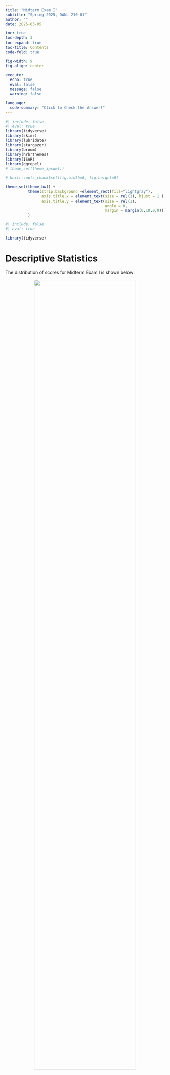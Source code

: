 ```yaml
---
title: "Midterm Exam I"
subtitle: "Spring 2025, DANL 210-01"
author: ""
date: 2025-03-05

toc: true
toc-depth: 3
toc-expand: true
toc-title: Contents
code-fold: true

fig-width: 9
fig-align: center

execute:
  echo: true
  eval: false
  message: false
  warning: false

language: 
  code-summary: "Click to Check the Answer!"
---
```

```r
#| include: false
#| eval: true
library(tidyverse)
library(skimr)
library(lubridate)
library(stargazer)
library(broom)
library(hrbrthemes)
library(ISAR)
library(ggrepel)
# theme_set(theme_ipsum())

# knitr::opts_chunk$set(fig.width=6, fig.height=6)  

theme_set(theme_bw() +
          theme(strip.background =element_rect(fill="lightgray"),
                axis.title.x = element_text(size = rel(1), hjust = 1 ),
                axis.title.y = element_text(size = rel(1), 
                                            angle = 0,
                                            margin = margin(0,10,0,0)))
          )

```

<!-- \begin{center}\large\bfseries -->
<!-- \textsf{Spring 2025, SUNY Geneseo, DANL 210-01} -->
<!-- \vspace*{-.5cm} -->
<!-- \end{center} -->

<!-- \begin{center}\huge\bfseries -->
<!-- \textsf{Midterm Exam I} -->
<!-- \vspace*{-.5cm} -->
<!-- \end{center} -->

<!-- \begin{center}\large\bfseries -->
<!-- \textsf{Make-up Version} -->
<!-- \end{center} -->

<!-- \begin{center}\large -->
<!-- {March 5, 2025} -->
<!-- \end{center} -->


<!-- # Honor Pledges -->

<!-- I solemnly swear that I will not cheat or engage in any form of academic dishonesty during this exam.  -->

<!-- I will not communicate with other students or use unauthorized materials.  -->

<!-- I will uphold the integrity of this exam and demonstrate my own knowledge and abilities. -->

<!-- By taking this pledge, I acknowledge that academic dishonesty undermines the academic process and is a violation of the trust placed in me as a student.  -->

<!-- I accept the consequences of any violation of this promise. -->

<!-- - Student's Name:  -->
<!-- - Student's Signature:  -->

<!-- <br><br> -->

```r
#| include: false
#| eval: true

library(tidyverse)
```



# Descriptive Statistics


The distribution of scores for Midterm Exam I is shown below:

<div style="text-align: center; width: 100%; margin: auto;">
  <img src="https://bcdanl.github.io/lec_figs/danl-210-s25-exam-1-dist.png" style="width: 80%; margin-bottom: -20px;">
  <p style="font-weight: bold;"></p>
</div>



The distribution of scores for Section 1 in Midterm Exam I is shown below:

<div style="text-align: center; width: 100%; margin: auto;">
  <img src="https://bcdanl.github.io/lec_figs/danl-210-s25-exam-1-dist-py.png" style="width: 80%; margin-bottom: -20px;">
  <p style="font-weight: bold;"></p>
</div>



The distribution of scores for Section 2 in Midterm Exam I is shown below:

<div style="text-align: center; width: 100%; margin: auto;">
  <img src="https://bcdanl.github.io/lec_figs/danl-210-s25-exam-1-dist-pandas.png" style="width: 80%; margin-bottom: -20px;">
  <p style="font-weight: bold;"></p>
</div>

<br>

The following provides the descriptive statistics for each part of the Midterm Exam I:

```r
#| echo: false
#| eval: true
sum <- readr::read_csv("https://bcdanl.github.io/data/spring-2025-danl-210-exam1-stat.csv")
DT::datatable(sum, options = list(pageLength = nrow(sum)), rownames = FALSE)
```

<br>


# Section 1. Python Basics - Multiple Choice Questions (Questions 1-6)


## Question 1
What is the output of the following code?

```python
#| eval: false
#| code-fold: false
name_lst = ['Alice', 'David', 'Ethan']
print(name_lst[-1][1])
```


**A.** `a`

**B.** `v`

**C.** `t`

**D.** `h`

**E.** `d`


```python
#| eval: false
#| message: false
#| warning: false

C
```


<br><br>




## Question 2
How many times will the following loop execute the `print()` statement?

```python
#| eval: false
#| code-fold: false
a = 2

while True:
  if a == 6:
    print("Number", a, "reached")
    break
  elif a < 6:
    a += 2
    print("Adding 2... Reached", a)
  else:
    a = a - 1
    print("Subtracting 1... Reached", a)
```

**A.** 1

**B.** 2

**C.** 3

**D.** 4

**E.** 5

```python
#| eval: false
#| message: false
#| warning: false

C
```




<br><br>

## Question 3
What is the output of the following code?

```python
#| eval: false
#| code-fold: false
numbers = [2, 3, 4, 11, 5]
i = 0
total = 0

while i < len (numbers) :
  if numbers[i] == 11:
    break
  else:
    total += numbers[i]
    i = i + 1
    
print (total)
```


**A.** `0`

**B.** `8`

**C.** `9`

**D.** `10`

**E.** `11`



```python
#| eval: false
#| message: false
#| warning: false

C
```


<br><br>

## Question 4
What is the output of the following code?

```python
#| eval: false
#| code-fold: false
data = {"x": 10, "y": 20, "z": 30}
keys = ["y", "a", "x", "z"]
result = 10

for key in keys:
    try:
        if key == "x":
            result = result - data[key] * 2
            break
        elif key == "z":
            result = result + data[key] 
        else:
            result = result - data[key] 
    except KeyError:
        result = result + 10

print(result)
```


**A.** `0`

**B.** `10`

**C.** `-10`

**D.** `20`

**E.** `-20`




```python
#| eval: false
#| message: false
#| warning: false

E
```


<br><br>

## Question 5
What is the output of the following code?

```python
#| eval: false
#| code-fold: false
result = []
for i in range(5):
    if i == 2:
        continue
    elif i == 4:
        pass
    result.append(i)

print(result)
```

**A.** `[0, 1, 3, 4]`

**B.** `[0, 1, 2, 3, 4]`

**C.** `[0, 1, 3]`

**D.** `[0, 1, 3, 4, 5]`

**E.** `Error`


```python
#| eval: false
#| message: false
#| warning: false

A
```

<br><br>

## Question 6
```python
#| eval: false
#| code-fold: false
result = []
for i in range(0, 5):
  if i ** 2 < 10:
    result.append(i * 2)
```

Which of the following list comprehensions produces the same output as the above code?

**A.**
```python
#| eval: false
#| code-fold: false

result = [i * 2 for i in range(5) if i * i < 9]
```

**B.**
```python
#| eval: false
#| code-fold: false
result = [i * 2 for i in range(5) if i in [0, 1, 2, 3, 4]]
```

**C.** 
```python
#| eval: false
#| code-fold: false
result = [i * 2 for i in range(5) if i ** 2 != 32]
```

**D.** 
```python
#| eval: false
#| code-fold: false
result = [i * 2 for i in range(5) if i ** 2 < 10]
```

**E.** 
```python
#| eval: false
#| code-fold: false
result = [i * 2 for i in range(5) if i ** 2 <= 8]
```




```python
#| eval: false
#| message: false
#| warning: false

D
```

<br><br>



# Section 2. Pandas Basics – Coding Questions (Questions 7-17)

```python
#| eval: true
#| code-fold: false
#| message: false
#| warning: false
import pandas as pd
import numpy as np
```


```python
#| eval: true
#| echo: false
#| message: false
#| warning: false

categories = pd.read_csv('https://bcdanl.github.io/data/gourmet-Categories.csv')
customers = pd.read_csv('https://bcdanl.github.io/data/gourmet-Customers2.csv')
orders = pd.read_csv('https://bcdanl.github.io/data/gourmet-Orders2.csv')
order_details = pd.read_csv('https://bcdanl.github.io/data/gourmet-OrderDetails2.csv')
products = pd.read_csv('https://bcdanl.github.io/data/gourmet-Products2.csv')

```

```r
#| eval: true
#| echo: false
#| message: false
#| warning: false

categories <- read_csv('https://bcdanl.github.io/data/gourmet-Categories.csv')
customers <- read_csv('https://bcdanl.github.io/data/gourmet-Customers2.csv')
orders <- read_csv('https://bcdanl.github.io/data/gourmet-Orders2.csv')
order_details <- read_csv('https://bcdanl.github.io/data/gourmet-OrderDetails2.csv')
products <- read_csv('https://bcdanl.github.io/data/gourmet-Products2.csv')

```


<!-- $\vspace{.1cm}$ -->

For this Section, use the above Python libraries and the following four DataFrames from **Global Gourmet Selections**, which represent the company's operations:

1. `customers`– Contains customer-related information, including unique customer IDs, names, and contact details.
2. `orders`– Provides an overview of order details, including relevant transaction information.
3. `order_details`– Records individual order line items by linking each product to a specific order.
4. `products`– Stores product-related details, such as product IDs, names, and pricing.

<!-- $\vspace{.1cm}$ -->

```r
#| eval: true
#| echo: false
#| out.width: "80%"
#| fig-align: center
knitr::include_graphics("https://bcdanl.github.io/lec_figs/dsc4all-fig5-1.png")
```

Additionally, the `categories` DataFrame offers metadata on product categories, including unique identifiers, names, and descriptions.

<br><br>

### DataFrames

```python
#| eval: true
#| echo: true
#| code-fold: false
#| message: false
#| warning: false

categories = pd.read_csv('https://bcdanl.github.io/data/gourmet-Categories.csv')
customers = pd.read_csv('https://bcdanl.github.io/data/gourmet-Customers2.csv')
orders = pd.read_csv('https://bcdanl.github.io/data/gourmet-Orders2.csv')
order_details = pd.read_csv('https://bcdanl.github.io/data/gourmet-OrderDetails2.csv')
products = pd.read_csv('https://bcdanl.github.io/data/gourmet-Products2.csv')
```

#### 0. `categories` DataFrame (containing 8 observations)

```r
#| echo: false
#| eval: true
#| message: false
#| warning: false

categories <- read_csv('https://bcdanl.github.io/data/gourmet-Categories.csv')

knitr::kable(categories)
```

- `CategoryID` (`int64`):
Unique identifier for each product category in the `categories` DataFrame.
- `CategoryName` (`object`):
The name of the category.
- `Description` (`object`):
A textual description providing details about the category.

<!-- $\vspace{1cm}$ -->

<br><br>


#### 1. `customers` DataFrame with its first 15 observations

```r
#| echo: false
#| eval: true
#| message: false
#| warning: false

customers <- read_csv('https://bcdanl.github.io/data/gourmet-Customers2.csv')

knitr::kable(customers |> head(15))
```

- `CustID` (`int64`):
Unique identifier for each customer in the `customers` DataFrame.
- `CustName` (`object`):
The name of the customer’s company.
- `ContactName` (`object`):
The name of the primary contact person at the company.
- `City` (`object`):
The city where the customer is located.
- `PostalCode` (`object`):
The postal or ZIP code of the customer’s address.
- `Country` (`object`):
The country of the customer.


<!-- $\vspace{1cm}$ -->

<br><br>

#### 2. `orders` DataFrame with its first 15 observations

```r
#| echo: false
#| eval: true
#| message: false
#| warning: false

orders <- read_csv('https://bcdanl.github.io/data/gourmet-Orders2.csv')

knitr::kable(orders |> head(15))
```

- `OrderID` (`int64`):
Unique identifier for each order in the `orders` DataFrame.
- `CustID` (`int64`):
Identifier linking to the customer who placed the order in the `customers` DataFrame.
- `EmployeeID` (`int64`):
Identifier for the employee handling the order.
- `OrderDate` (`object`):
The date when the order was placed.

<!-- $\vspace{1cm}$ -->

<br><br>

#### 3. `order_details` DataFrame with its first 15 observations

```r
#| echo: false
#| eval: true
#| message: false
#| warning: false

order_details <- read_csv('https://bcdanl.github.io/data/gourmet-OrderDetails2.csv')

knitr::kable(order_details |> head(15))
```
- `OrderDetail_ID` (`int64`):
Unique identifier for each record in the `order_details` DataFrame.
- `OrderID` (`int64`):
Identifier linking each record to a specific order in the `orders` DataFrame.
- `ProductID` (`int64`):
Identifier linking the record to a product in the `products` DataFrame.
- `Quantity` (`int64`):
The number of units ordered.

<!-- $\vspace{1cm}$ -->

<br><br>

#### 4. `products` DataFrame with its first 15 observations

```r
#| echo: false
#| eval: true
#| message: false
#| warning: false

products <- read_csv('https://bcdanl.github.io/data/gourmet-Products2.csv')

knitr::kable(products |> head(15))
```

- `ProductID` (`int64`):
Unique identifier for each product in the `products` DataFrame.
- `ProductName` (`object`):
The name of the product.
- `CategoryID` (`int64`):
Identifier linking the product to a category in the `categories` DataFrame.
- `Unit` (`object`):
The packaging or standard unit in which the product is sold
- `Price` (`float`):
The cost of a single unit of the product (in USD)



<br><br>



## Question 7

- Write a three-line code snippet to display the following summaries of the `orders` DataFrame:
```python
#| eval: true
#| echo: false
#| code-fold: false
#| message: false
#| warning: false

orders.info()
orders['OrderDate'] = orders['OrderDate'].astype('datetime64[ns]')
orders.info()
```


```python
#| eval: false
#| message: false
#| warning: false

orders.info()
orders['OrderDate'] = orders['OrderDate'].astype('datetime64[ns]')
orders.info()
```

<br><br>


## Question 8

Write a code snippet to produce the following output of descriptive statistics:

```python
#| eval: true
#| echo: false
#| message: false
#| warning: false

products[['ProductName', 'Price']].describe(include="all")
```


```python
#| eval: false
#| message: false
#| warning: false

products[['ProductName', 'Price']].describe(include="all")
```

<br><br>



## Question 9
Fill in the blank to count the number of observations from the `customers` DataFrame where the customer's **Country** is not **_USA_**.

```python
#| eval: false
#| echo: false
#| message: false
#| warning: false

customers[customers['Country'] != 'USA'].shape[0]
```

```python
#| eval: false
#| code-fold: false
#| message: false
#| warning: false

customers[_______________________________________________].shape[0]
```


```python
#| eval: false
#| message: false
#| warning: false

customers[customers['Country'] != 'USA'].shape[0]
```

<br><br>



## Question 10
Fill in the blank to count the number of observations from the `customers` DataFrame where the customer's **ContactName** starts with **_B_** or **_P_**.
```python
#| eval: false
#| code-fold: false
#| message: false
#| warning: false

customers[_______________________________________________]

```



```python
#| eval: false
#| message: false
#| warning: false

customers[customers['ContactName'].between('B', 'C') | customers['ContactName'].between('P', 'Q') ]
```

<br><br>




## Question 11
Write a code snippet to identify the country or countries with the highest number of missing values in the **PostalCode** variable of the `customers` DataFrame.

```python
#| eval: false
#| echo: false
#| message: false
#| warning: false

(
  customers[customers['PostalCode'].isna()]['Country']
  .value_counts()
  .reset_index()
  .nlargest(1, 'count', keep = 'all')
)


```


```python
#| eval: false
#| message: false
#| warning: false

(
  customers[customers['PostalCode'].isna()]['Country']
  .value_counts()
  .reset_index()
  .nlargest(1, 'count', keep = 'all')
)

```

<br><br>




## Question 12

Write a code snippet using the `order_details` DataFrame to count the number of unique products ordered.

```python
#| eval: true
#| echo: false
#| message: false
#| warning: false
q12 = order_details['ProductID'].nunique()
print(f"The total number of distinct products ordered is {q12}.")
```


```python
#| eval: false
#| message: false
#| warning: false

order_details['ProductID'].nunique()
```

<br><br>





## Question 13
Write a code snippet to reshape the `order_details` DataFrame so that each **OrderID** is a row and each **ProductID** becomes a column with values equal to the corresponding **Quantity**.

<!-- -	The resulting DataFrame contains (1) one column for **OrderID** and (2) additional columns equal to the number of unique **ProductID** values in the `order_details` DataFrame. -->

```python
#| eval: true
#| echo: false
#| message: false
#| warning: false

order_details.pivot(index='OrderID', columns='ProductID', values='Quantity').reset_index().rename_axis(index=None, columns=None)

```

- The following displays the first 10 rows and the first 6 columns of the resulting DataFrame:

```r
#| eval: true
#| echo: false
#| out.width: "50%"
#| fig-align: center
knitr::include_graphics("https://bcdanl.github.io/lec_figs/danl-210-pivot2.png")
```



```python
#| eval: false
#| message: false
#| warning: false

(
  order_details
  .pivot(index='OrderID', 
         columns='ProductID', 
         values='Quantity')
  .reset_index()
)
```

<br><br>



## Question 14
Write a code snippet to display the following new DataFrame showing each category along with the number of unique products in the `products` DataFrame.

```r
#| echo: false
#| eval: true
#| message: false
#| warning: false

knitr::kable(
  products |> 
    left_join(categories) |> 
    count(CategoryName) |> 
    rename(count = n) |> 
    arrange(-count)
)
```



```python
#| eval: false
#| message: false
#| warning: false

(
  products
  .merge(categories, on="CategoryID", how="left")[['CategoryName']]
  .value_counts()
  .reset_index()
)
```




<br><br>


## Question 15
Write a code snippet to create the following new DataFrame, `ProductID_11`, showing the **Quantity** ordered for **ProductID** **_11_**. Then, write a one-line Pandas code to compute the total quantity of this product ordered using the `ProductID_11` DataFrame.


```r
#| echo: false
#| eval: true
#| message: false
#| warning: false

knitr::kable(
  order_details |> 
    left_join(products) |> 
    filter(ProductID == 11) |> 
    select(OrderDetail_ID, OrderID, ProductID, ProductName, Quantity)
)
```

```python
#| eval: true
#| echo: false
#| message: false
#| warning: false

ProductID_11 = (
    order_details.merge(products, on="ProductID", how="left")
            .query('ProductID == 11')[['OrderDetail_ID', 'OrderID', 'ProductID', 'ProductName', 'Quantity']]
)

print(f"The total quantity ordered for ProductID 11 is {ProductID_11['Quantity'].sum()}.")
```

Note that 182 is calculated as follows:
$$
182 = 12 + 12 + 50 + 12 + 24 + 30 + 6 + 30 + 6
$$



```python
#| eval: false
#| message: false
#| warning: false

ProductID_11 = (
    order_details
    .merge(products, 
           on="ProductID", 
           how="left")
    .query('ProductID == 11')
    [['OrderDetail_ID', 'OrderID', 'ProductID', 'ProductName', 'Quantity']]
)

ProductID_11['Quantity'].sum()
```


<br><br>




## Question 16
- Write a code snippet to determine how many unique **CustomerID-EmployeeID** pairs exist in the `orders` DataFrame. Then, count how many times each **EmployeeID** appears in these unique pairs and return the resulting DataFrame as below:
```r
#| echo: false
#| eval: true
#| message: false
#| warning: false

knitr::kable(
  orders |> 
    count(EmployeeID, CustID) |> 
    count(EmployeeID) |> 
    rename(count = n)
)
```

```python
#| eval: false
#| echo: false
#| message: false
#| warning: false

(
    orders[['EmployeeID', 'CustID']]
    .value_counts()
    .reset_index()[['EmployeeID']]
    .value_counts()
    .reset_index()
)

```

- What does this `count` variable above tell us?



```python
#| eval: false
#| message: false
#| warning: false

(
  orders[['EmployeeID', 'CustID']]
  .value_counts()
  .reset_index()[['EmployeeID']]
  .value_counts()
  .reset_index()
)

# `count` variable tells us the number of customers whose orders are handled by each employee.
```


<br><br>




## Question 17
- Write a code snippet to compute the total order cost for customers in Mexico, expressed in Mexican Pesos (MXN).  
  - Begin by adding a new variable, **PriceMXN**, to the `products` DataFrame, which converts the **Price** to pesos by multiplying it by 20.604.

```python
#| eval: true
#| echo: false
#| message: false
#| warning: false

products['PriceMXN'] = products['Price'] * 20.604

q17 = (
  order_details
  .merge(products, on="ProductID", how="left")
  .merge(orders, on="OrderID", how="left")
  .merge(customers, on="CustID", how="left")
  .query('Country == "Mexico"')
)

q17['Cost'] = q17['PriceMXN'] * q17['Quantity']
total_cost_peso = q17['Cost'].sum()

print(f"Total cost of orders made by customers in Mexico: {total_cost_peso:.2f} MXN")
```



```python
#| eval: false
#| message: false
#| warning: false

products['PriceMXN'] = products['Price'] * 20.604

q17 = (
  order_details
  .merge(products, on="ProductID", how="left")
  .merge(orders, on="OrderID", how="left")
  .merge(customers, on="CustID", how="left")
  .query('Country == "Mexico"')
)

q17['Cost'] = q17['PriceMXN'] * q17['Quantity']
q17['Cost'].sum()
```


<br><br>



